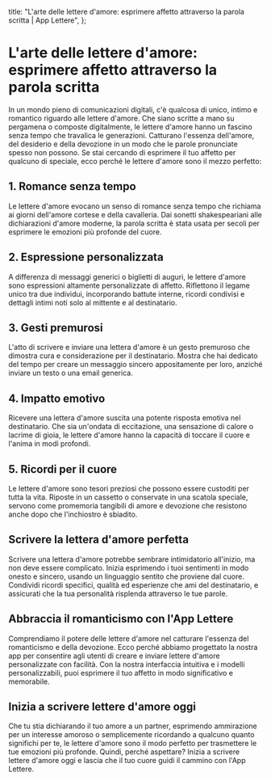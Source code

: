 
  title: "L'arte delle lettere d'amore: esprimere affetto attraverso la parola scritta | App Lettere",
};

# L'arte delle lettere d'amore: esprimere affetto attraverso la parola scritta

<MdxImage src="/blog/art-love-letters.jpg" alt="L'arte delle lettere d'amore: esprimere affetto attraverso la parola scritta" width={800} height={700} />

In un mondo pieno di comunicazioni digitali, c'è qualcosa di unico, intimo e romantico riguardo alle lettere d'amore. Che siano scritte a mano su pergamena o composte digitalmente, le lettere d'amore hanno un fascino senza tempo che travalica le generazioni. Catturano l'essenza dell'amore, del desiderio e della devozione in un modo che le parole pronunciate spesso non possono. Se stai cercando di esprimere il tuo affetto per qualcuno di speciale, ecco perché le lettere d'amore sono il mezzo perfetto:

## 1. Romance senza tempo

Le lettere d'amore evocano un senso di romance senza tempo che richiama ai giorni dell'amore cortese e della cavalleria. Dai sonetti shakespeariani alle dichiarazioni d'amore moderne, la parola scritta è stata usata per secoli per esprimere le emozioni più profonde del cuore.

## 2. Espressione personalizzata

A differenza di messaggi generici o biglietti di auguri, le lettere d'amore sono espressioni altamente personalizzate di affetto. Riflettono il legame unico tra due individui, incorporando battute interne, ricordi condivisi e dettagli intimi noti solo al mittente e al destinatario.

## 3. Gesti premurosi

L'atto di scrivere e inviare una lettera d'amore è un gesto premuroso che dimostra cura e considerazione per il destinatario. Mostra che hai dedicato del tempo per creare un messaggio sincero appositamente per loro, anziché inviare un testo o una email generica.

## 4. Impatto emotivo

Ricevere una lettera d'amore suscita una potente risposta emotiva nel destinatario. Che sia un'ondata di eccitazione, una sensazione di calore o lacrime di gioia, le lettere d'amore hanno la capacità di toccare il cuore e l'anima in modi profondi.

## 5. Ricordi per il cuore

Le lettere d'amore sono tesori preziosi che possono essere custoditi per tutta la vita. Riposte in un cassetto o conservate in una scatola speciale, servono come promemoria tangibili di amore e devozione che resistono anche dopo che l'inchiostro è sbiadito.

## Scrivere la lettera d'amore perfetta

Scrivere una lettera d'amore potrebbe sembrare intimidatorio all'inizio, ma non deve essere complicato. Inizia esprimendo i tuoi sentimenti in modo onesto e sincero, usando un linguaggio sentito che proviene dal cuore. Condividi ricordi specifici, qualità ed esperienze che ami del destinatario, e assicurati che la tua personalità risplenda attraverso le tue parole.

## Abbraccia il romanticismo con l'App Lettere

Comprendiamo il potere delle lettere d'amore nel catturare l'essenza del romanticismo e della devozione. Ecco perché abbiamo progettato la nostra app per consentire agli utenti di creare e inviare lettere d'amore personalizzate con facilità. Con la nostra interfaccia intuitiva e i modelli personalizzabili, puoi esprimere il tuo affetto in modo significativo e memorabile.

## Inizia a scrivere lettere d'amore oggi

Che tu stia dichiarando il tuo amore a un partner, esprimendo ammirazione per un interesse amoroso o semplicemente ricordando a qualcuno quanto significhi per te, le lettere d'amore sono il modo perfetto per trasmettere le tue emozioni più profonde. Quindi, perché aspettare? Inizia a scrivere lettere d'amore oggi e lascia che il tuo cuore guidi il cammino con l'App Lettere.

